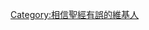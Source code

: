 {{Userbox
  |id=[[File:Gutenberg Bible.jpg|66px]]
  |id-c=#000000
  |border-s = 1
  |id-s = 8
  |id-fc = #000000
  |info=這個用戶相信'''[[全能上帝悖論|<span style="color:#E30616;">聖經有謬誤</span>]]'''。
  |info-c= #ffffff
  |info-s = 9
  |info-fc = #000000
  |border-c=lightsteelblue
}} <includeonly>

[[Category:相信聖經有誤的維基人]]